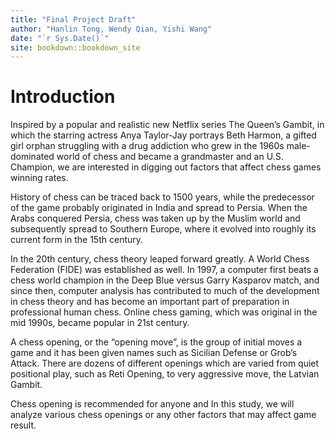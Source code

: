 ```yaml
--- 
title: "Final Project Draft"
author: "Hanlin Tong, Wendy Qian, Yishi Wang"
date: "`r Sys.Date()`"
site: bookdown::bookdown_site
---
```


# Introduction

Inspired by a popular and realistic new Netflix series The Queen’s Gambit, in which the starring actress Anya Taylor-Jay portrays Beth Harmon, a gifted girl orphan struggling with a drug addiction who grew in the 1960s male-dominated world of chess and became a grandmaster and an U.S. Champion, we are interested in digging out factors that affect chess games winning rates.

History of chess can be traced back to 1500 years, while the predecessor of the game probably originated in India and spread to Persia. When the Arabs conquered Persia, chess was taken up by the Muslim world and subsequently spread to Southern Europe, where it evolved into roughly its current form in the 15th century. 

In the 20th century, chess theory leaped forward greatly. A World Chess Federation (FIDE) was established as well. In 1997, a computer first beats a chess world champion in the Deep Blue versus Garry Kasparov match, and since then, computer analysis has contributed to much of the development in chess theory and has become an important part of preparation in professional human chess. Online chess gaming, which was original in the mid 1990s, became popular in 21st century.

A chess opening, or the “opening move”, is the group of initial moves a game and it has been given names such as Sicilian Defense or Grob’s Attack. There are dozens of different openings which are varied from quiet positional play, such as Reti Opening, to very aggressive move, the Latvian Gambit. 

Chess opening is recommended for anyone and In this study, we will analyze various chess openings or any other factors that may affect game result. 
